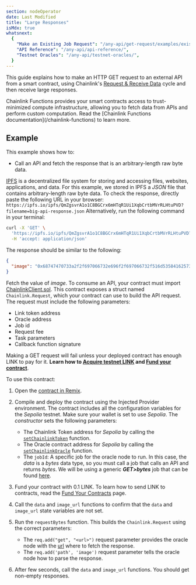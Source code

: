 ```yaml
---
section: nodeOperator
date: Last Modified
title: "Large Responses"
isMdx: true
whatsnext:
  {
    "Make an Existing Job Request": "/any-api/get-request/examples/existing-job-request/",
    "API Reference": "/any-api/api-reference/",
    "Testnet Oracles": "/any-api/testnet-oracles/",
  }
---
```



This guide explains how to make an HTTP GET request to an external API from a smart contract, using Chainlink's [Request & Receive Data](/any-api/introduction) cycle and then receive large responses.

<Aside type="note" title="Chainlink Functions">
  Chainlink Functions provides your smart contracts access to trust-minimized compute infrastructure, allowing you to
  fetch data from APIs and perform custom computation. Read the [Chainlink Functions
  documentation](/chainlink-functions) to learn more.
</Aside>

<AnyApiCallout callout="prerequisites" />

## Example

This example shows how to:

- Call an API and fetch the response that is an arbitrary-length raw byte data.

[IPFS](https://docs.ipfs.io/) is a decentralized file system for storing and accessing files, websites, applications, and data. For this example, we stored in IPFS a _JSON_ file that contains arbitrary-length raw byte data. To check the response, directly paste the following URL in your browser: `https://ipfs.io/ipfs/QmZgsvrA1o1C8BGCrx6mHTqR1Ui1XqbCrtbMVrRLHtuPVD?filename=big-api-response.json` Alternatively, run the following command in your terminal:

```bash
curl -X 'GET' \
  'https://ipfs.io/ipfs/QmZgsvrA1o1C8BGCrx6mHTqR1Ui1XqbCrtbMVrRLHtuPVD?filename=big-api-response.json' \
  -H 'accept: application/json'
```

The response should be similar to the following:

```json
{
  "image": "0x68747470733a2f2f697066732e696f2f697066732f516d5358416257356b716e3259777435444c336857354d736a654b4a4839724c654c6b51733362527579547871313f66696c656e616d653d73756e2d636861696e6c696e6b2e676966"
}
```

Fetch the value of _image_. To consume an API, your contract must import [ChainlinkClient.sol](https://github.com/smartcontractkit/chainlink/blob/master/contracts/src/v0.8/ChainlinkClient.sol). This contract exposes a struct named `Chainlink.Request`, which your contract can use to build the API request. The request must include the following parameters:

- Link token address
- Oracle address
- Job id
- Request fee
- Task parameters
- Callback function signature

<Aside type="caution" title="Note on Funding Contracts">

Making a GET request will fail unless your deployed contract has enough LINK to pay for it. **Learn how to [Acquire testnet LINK](/resources/acquire-link) and [Fund your contract](/resources/fund-your-contract)**.

</Aside>

<CodeSample src="samples/APIRequests/GenericBigWord.sol" />

To use this contract:

1. Open the [contract in Remix](https://remix.ethereum.org/#url=https://docs.chain.link/samples/APIRequests/GenericBigWord.sol).

1. Compile and deploy the contract using the Injected Provider environment. The contract includes all the configuration variables for the _Sepolia_ testnet. Make sure your wallet is set to use _Sepolia_. The _constructor_ sets the following parameters:

   - The Chainlink Token address for _Sepolia_ by calling the [`setChainlinkToken`](/any-api/api-reference/#setchainlinktoken) function.
   - The Oracle contract address for _Sepolia_ by calling the [`setChainlinkOracle`](/any-api/api-reference/#setchainlinkoracle) function.
   - The `jobId`: A specific job for the oracle node to run. In this case, the _data_ is a _bytes_ data type, so you must call a job that calls an API and returns _bytes_. We will be using a generic **_GET>bytes_** job that can be found [here](/any-api/testnet-oracles/#jobs).

1. Fund your contract with 0.1 LINK. To learn how to send LINK to contracts, read the [Fund Your Contracts](/resources/fund-your-contract) page.

1. Call the `data` and `image_url` functions to confirm that the `data` and `image_url` state variables are not set.

1. Run the `requestBytes` function. This builds the `Chainlink.Request` using the correct parameters:

   - The `req.add("get", "<url>")` request parameter provides the oracle node with the [url](https://ipfs.io/ipfs/QmZgsvrA1o1C8BGCrx6mHTqR1Ui1XqbCrtbMVrRLHtuPVD?filename=big-api-response.json) where to fetch the response.
   - The `req.add('path', 'image')` request parameter tells the oracle node how to parse the response.

1. After few seconds, call the `data` and `image_url` functions. You should get non-empty responses.

<AnyApiCallout callout="common" />
